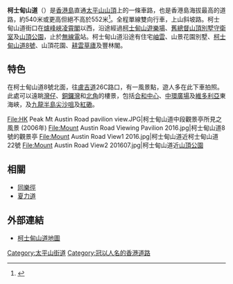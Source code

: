 {{Distinguish|柯士甸道|柯士甸路}}

{{coord|22|16|22.044|N|114|8|52.908|E|display=title}}

{{Infobox Hong Kong Road
|   中文街道名稱    =  柯士甸山道
|   英文街道名稱    =  Mount Austin Road
|   圖片    =  File:Mount Austin Road 2016.jpg
|   圖片說明    = 柯士甸山道（左方公園則為[[柯士甸山遊樂場|柯士甸山遊樂場]]，右方住宅為[[柯士甸山道8號|柯士甸山道8號]]）
|   隸屬幹線     =  
|   路段總長度    =  1.7
|   車速限制    =  
|   行車線數量    = 單線雙向
|   所在地區    =  [[中西區_(香港)|中西區]][[太平山_(香港)|太平山]]
|   起點    =  [[山頂道|山頂道]]與[[芬梨道|芬梨道]]、[[夏力道|夏力道]]交界
|   終點    =  山頂[[無線電|無線電]]站
|   道路命名日期    =  
|   命名文件    =  
|   道路動工日期    =  
|   道路興建計劃    =  
|   道路舊名資料    =  
|   通車日期    = 1862年或更早
|   收費 =
}}
{{commonscat|Mount Austin Road, Hong Kong|柯士甸山道}}
'''柯士甸山道'''（{{lang-en|'''Mount Austin Road'''}}）是[[香港島|香港島]]直通[[太平山_(香港)|太平山山頂]]上的一條車路，也是香港島海拔最高的道路，約540米或更高但絕不高於552米<ref>{{Cite web|title=香港地圖地理資訊|url=https://www.map.gov.hk/gm/|access-date=2021-10-12|publisher=香港政府|language=中文|archive-date=2021-11-26|archive-url=https://web.archive.org/web/20211126211923/http://www.map.gov.hk/gm/|dead-url=no}}</ref>。全程單線雙向行車，上山斜坡路。柯士甸山道街口在[[爐峰峽|爐峰峽]][[凌霄閣|凌霄閣]]以西，沿途經過[[柯士甸山遊樂場|柯士甸山遊樂場]]、[[舊總督山頂別墅守衛室|舊總督山頂別墅守衛室]]及[[山頂公園_(香港)|山頂公園]]，止於[[無線電|無線電]]站。柯士甸山道沿途有住宅[[岫雲|岫雲]]、山景花園別墅、[[柯士甸山道8號|柯士甸山道8號]]、山頂花園、[[耕雲草廬|耕雲草廬]]及豐林閣。

==特色==
在柯士甸山道8號北面，往[[盧吉道|盧吉道]]26C路口，有一風景點，遊人多在此下車拍照。此處可以遠眺[[灣仔|灣仔]]、[[銅鑼灣|銅鑼灣]]和[[北角|北角]]的樓景，包括[[合和中心|合和中心]]、[[中環廣場|中環廣場]]及[[維多利亞|維多利亞]]東海峽，及[[九龍半島|九龍半島]][[尖沙咀|尖沙咀]]及[[紅磡|紅磡]]。

<gallery>
File:HK Peak Mt Austin Road pavilion view.JPG|柯士甸山道中段觀景亭所見之風景 (2006年)
File:Mount Austin Road Viewing Pavilion 2016.jpg|柯士甸山道8號的觀景亭
File:Mount Austin Road View1 2016.jpg|柯士甸山道近柯士甸山道22號
File:Mount Austin Road View2 201607.jpg|柯士甸山道近[[山顶公园_(香港)|山頂公園]]
</gallery>

==相關==
* [[同樂徑|同樂徑]]
* [[夏力道|夏力道]]

==外部連結==
* [http://www.centamap.com/scripts/centamap2.asp?lg=B5&cx=833284&cy=815067&zm=5&mx=833284&my=815067&ms=2&sx=&sy=&ss=0&sl=&vm=&lb=&ly= 柯士甸山道地圖] {{Wayback|url=http://www.centamap.com/scripts/centamap2.asp?lg=B5&cx=833284&cy=815067&zm=5&mx=833284&my=815067&ms=2&sx=&sy=&ss=0&sl=&vm=&lb=&ly= |date=20070929111017 }}

[[Category:太平山街道|Category:太平山街道]]
[[Category:冠以人名的香港道路|Category:冠以人名的香港道路]]